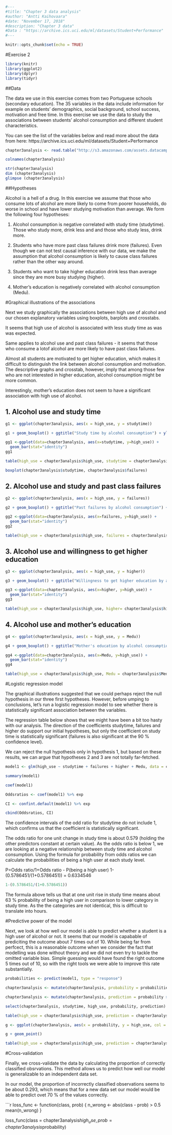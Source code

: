```{r, include=FALSE}
#---
#title: "Chapter 3 data analysis"
#author: "Antti Kaihovaara"
#date: "November 17, 2018"
#description: "Chapter 3 data"
#Data : "https://archive.ics.uci.edu/ml/datasets/Student+Performance"
#---
```


```{r setup, include=FALSE}
knitr::opts_chunk$set(echo = TRUE)
```

#Exercise 2

```{r, include=FALSE}

library(knitr)
library(ggplot2)
library(dplyr)
library(tidyr)
```

##Data


The data we use in this exercise comes from two Portuguese schools (secondary education). The 35 variables in the data include information for example on students' demographics, social background, school success, motivation and free time. In this exercise we use the data to study the associations between students' alcohol consumption and different student characteristics.

You can see the list of the variables below and read more about the data from here: https://archive.ics.uci.edu/ml/datasets/Student+Performance


```{r, include=TRUE}
chapter3analysis <- read.table("http://s3.amazonaws.com/assets.datacamp.com/production/course_2218/datasets/alc.txt", sep=",", header=TRUE) 

colnames(chapter3analysis)
```

```{r, include=FALSE}
str(chapter3analysis)
dim (chapter3analysis)
glimpse (chapter3analysis)
```

##Hypotheses

Alcohol is a hell of a drug. In this exercise we assume that those who consume lots of alcohol are more likely to come from poorer households, do worse in school and have lower studying motivation than average. We form the following four hypotheses:

1. Alcohol consumption is negative correlated with study time (studytime). Those who study more, drink less and and those who study less, drink more. 

2. Students who have more past class failures drink more (failures). Even though we can not test causal inference with our data, we make the assumption that alcohol consumption is likely to cause class failures rather than the other way around.

3. Students who want to take higher education drink less than average since they are more busy studying (higher).

4. Mother's education is negatively correlated with alcohol consumption (Medu).
 

#Graphical illustrations of the associations

Next we study graphically the associations between high use of alcohol and our chosen explanatory variables using boxplots, barplots and crosstabs. 

It seems that high use of alcohol is associated with less study time as was was expected. 

Same applies to alcohol use and past class failures - it seems that those who consume a lotof alcohol are more likely to have past class failures. 

Almost all students are motivated to get higher education, which makes it difficult to distinguish the link between alcohol consumption and motivation. The descriptive graphs and crosstab, however, imply that among those few who are not interested in higher education, alcohol consumption might be more common.

Interestingly, mother's education does not seem to have a significant association with high use of alcohol.


## 1. Alcohol use and study time
```{r, include=TRUE}


g1 <- ggplot(chapter3analysis, aes(x = high_use, y = studytime))

g1 + geom_boxplot() + ggtitle("Study time by alcohol consumption") + ylab("study time") + xlab("high consumption")

gg1 <-ggplot(data=chapter3analysis, aes(x=studytime, y=high_use)) +
  geom_bar(stat="identity")
gg1

table(high_use = chapter3analysis$high_use, studytime = chapter3analysis$studytime)

boxplot(chapter3analysis$studytime, chapter3analysis$failures)

```




## 2. Alcohol use and study and past class failures

```{r, include=TRUE}


g2 <- ggplot(chapter3analysis, aes(x = high_use, y = failures))

g2 + geom_boxplot() + ggtitle("Past failures by alcohol consumption") + ylab("number of past class failures") + xlab("high consumption")

gg2 <-ggplot(data=chapter3analysis, aes(x=failures, y=high_use)) +
  geom_bar(stat="identity")
gg2

table(high_use = chapter3analysis$high_use, failures = chapter3analysis$failures)

```
## 3. Alcohol use and willingness to get higher education

```{r, include=TRUE}
g3 <- ggplot(chapter3analysis, aes(x = high_use, y = higher))

g3 + geom_boxplot() + ggtitle("Willingness to get higher education by alcohol consumption") + ylab("wants to take higher education") + xlab("high consumption")

gg3 <-ggplot(data=chapter3analysis, aes(x=higher, y=high_use)) +
  geom_bar(stat="identity")
gg3

table(high_use = chapter3analysis$high_use, higher= chapter3analysis$higher)
```


## 4. Alcohol use and mother's education
```{r, include=TRUE}
g4 <- ggplot(chapter3analysis, aes(x = high_use, y = Medu))

g4 + geom_boxplot() + ggtitle("Mother's education by alcohol consumption") + ylab("Mother's education") + xlab("high consumption")

gg4 <-ggplot(data=chapter3analysis, aes(x=Medu, y=high_use)) +
  geom_bar(stat="identity")
gg4

table(high_use = chapter3analysis$high_use, Medu = chapter3analysis$Medu)

```

#Logistic regression model

The graphical illustrations suggested that we could perhaps reject the null hypothesis in our three first hypotheses. However, before umping to conclusions, let's run a logistic regression model to see whether there is statistically significant association between the variables. 

The regression table below shows that we might have been a bit too hasty with our analysis. The direction of the coefficients studytime, failures and higher do support our initial hypotheses, but only the coefficient on study time is statistically significant (failures is also significant at the 90 % confidence level).

We can reject the null hypothesis only in hypothesis 1, but based on these results, we can argue that hypotheses 2 and 3 are not totally far-fetched.


```{r, include=TRUE}

model1 <- glm(high_use ~ studytime + failures + higher + Medu, data = chapter3analysis, family = "binomial")

summary(model1)

coef(model1)
```






```{r, include=TRUE}

Oddsratios <- coef(model1) %>% exp

CI <- confint.default(model1) %>% exp

cbind(Oddsratios, CI)
```

The confidence intervals of the odd ratio for studytime do not include 1, which confirms us that the coefficient is statistically significant.

The odds ratio for one unit change in study time is about 0.579 (holding the other predictors constant at certain value). As the odds ratio is below 1, we are looking at a negative relationship between study time and alcohol consumption. Using the formula for probability from odds ratios we can calculate the probabilities of being a high user at each study level. 

P=Odds ratio/1+Odds ratio - P(being a high user) 
1-(0.5786451/(1+0.5786451)) = 0.6334546

```{r, include=TRUE}
1-(0.5786451/(1+0.5786451))
```

The formula above tells us that at one unit rise in study time means about 63 % probability of being a high user in comparison to lower category in study time. As the the categories are not identical, this is difficult to translate into hours.

#Predictive power of the model

Next, we look at how well our model is able to predict whether a student is a high user of alcohol or not. It seems that our model is capabable of prediciting the outcome about 7 times out of 10. While being far from perfcect, this is a reasonable outcome when we consider the fact that modelling was done without theory and we did not even try to tackle the omitted variable bias. Simple guessing would have found the right outcome 5 times out of 10, so with the right tools we were able to improve this rate substantially.


```{r, include=TRUE}



probabilities <- predict(model1, type = "response")

chapter3analysis <- mutate(chapter3analysis, probability = probabilities)

chapter3analysis <- mutate(chapter3analysis, prediction = probability > 0.5)

select(chapter3analysis, studytime, high_use, probability, prediction) %>% tail(10)

table(high_use = chapter3analysis$high_use, prediction = chapter3analysis$prediction)

g <- ggplot(chapter3analysis, aes(x = probability, y = high_use, col = prediction))

g + geom_point()

table(high_use = chapter3analysis$high_use, prediction = chapter3analysis$prediction) %>% prop.table %>% addmargins
```

#Cross-validation

Finally, we cross-validate the data by calculating the proportion of correctly classified obsrvations. This method allows us to predict how well our model is generalizable to an independent data set.

In our model, the proportion of incorrectly classified observations seems to be about 0.293, which means that for a new data set our model would be able to predict ovet 70 % of the values correctly.

```{r, include=TRUE}


loss_func <- function(class, prob) {
  n_wrong <- abs(class - prob) > 0.5
  mean(n_wrong)
}

 
loss_func(class = chapter3analysis$high_use, prob = chapter3analysis$probability)






